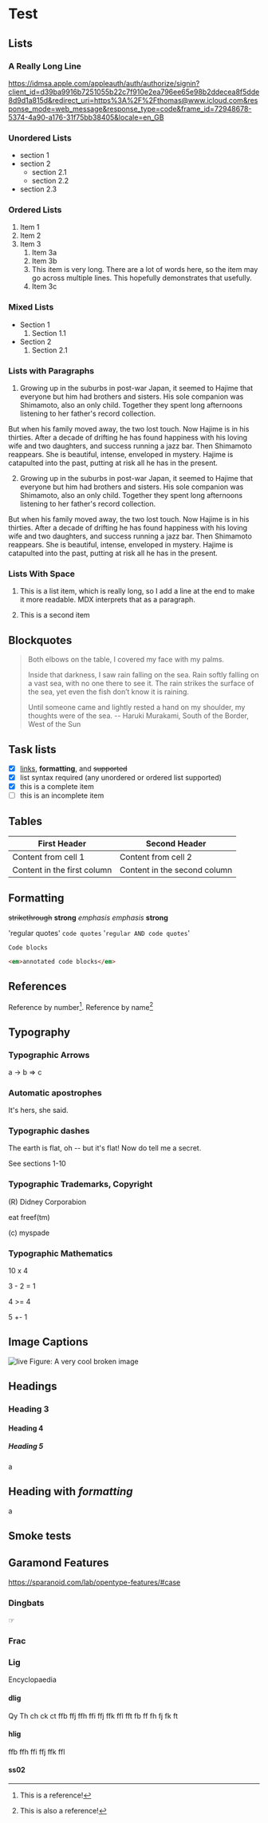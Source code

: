 ---
---

# Test

## Lists

### A Really Long Line

https://idmsa.apple.com/appleauth/auth/authorize/signin?client_id=d39ba9916b7251055b22c7f910e2ea796ee65e98b2ddecea8f5dde8d9d1a815d&redirect_uri=https%3A%2F%2Fthomas@www.icloud.com&response_mode=web_message&response_type=code&frame_id=72948678-5374-4a90-a176-31f75bb38405&locale=en_GB

### Unordered Lists

-   section 1
-   section 2
    -   section 2.1
    -   section 2.2
-   section 2.3

### Ordered Lists

1. Item 1
1. Item 2
1. Item 3
    1. Item 3a
    1. Item 3b
    1. This item is very long. There are a lot of words here, so the item may go across multiple lines. This hopefully demonstrates that usefully.
    1. Item 3c

### Mixed Lists

-   Section 1
    1. Section 1.1
-   Section 2
    1. Section 2.1

### Lists with Paragraphs

1.  Growing up in the suburbs in post-war Japan, it seemed to Hajime that everyone but him had brothers and sisters. His sole companion was Shimamoto, also an only child. Together they spent long afternoons listening to her father's record collection.

But when his family moved away, the two lost touch. Now Hajime is in his thirties. After a decade of drifting he has found happiness with his loving wife and two daughters, and success running a jazz bar. Then Shimamoto reappears. She is beautiful, intense, enveloped in mystery. Hajime is catapulted into the past, putting at risk all he has in the present.

2.  Growing up in the suburbs in post-war Japan, it seemed to Hajime that everyone but him had brothers and sisters. His sole companion was Shimamoto, also an only child. Together they spent long afternoons listening to her father's record collection.

But when his family moved away, the two lost touch. Now Hajime is in his thirties. After a decade of drifting he has found happiness with his loving wife and two daughters, and success running a jazz bar. Then Shimamoto reappears. She is beautiful, intense, enveloped in mystery. Hajime is catapulted into the past, putting at risk all he has in the present.

### Lists With Space

1. This is a list item, which is really long, so I add a line at the end to make it more readable. MDX interprets that as a paragraph.

2. This is a second item

## Blockquotes

> Both elbows on the table, I covered my face with my palms.
>
> Inside that darkness, I saw rain falling on the sea. Rain softly falling on a vast sea, with no one there to see it. The rain strikes the surface of the sea, yet even the fish don’t know it is raining.
>
> Until someone came and lightly rested a hand on my shoulder, my thoughts were of the sea.
> -- Haruki Murakami, South of the Border, West of the Sun

## Task lists

-   [x] [links](), **formatting**, and <del /> supported
-   [x] list syntax required (any unordered or ordered list supported)
-   [x] this is a complete item
-   [ ] this is an incomplete item

## Tables

| First Header                | Second Header                |
| --------------------------- | ---------------------------- |
| Content from cell 1         | Content from cell 2          |
| Content in the first column | Content in the second column |

## Formatting

~~strikethrough~~ **strong** _emphasis_ _emphasis_ **strong**

'regular quotes' `code quotes` '`regular AND code quotes`'

```
Code blocks
```

```HTML
<em>annotated code blocks</em>
```

## References

Reference by number[^1]. Reference by name[^note-1]

[^1]: This is a reference!
[^note-1]: This is also a reference!

## Typography

### Typographic Arrows

a -> b => c

### Automatic apostrophes

It's hers, she said.

### Typographic dashes

The earth is flat, oh -- but it's flat! Now do tell me a secret.

See sections 1-10

### Typographic Trademarks, Copyright

(R) Didney Corporabion

eat freef(tm)

(c) myspade

### Typographic Mathematics

10 x 4

3 - 2 = 1

4 >= 4

5 +- 1

## Image Captions

![live]()
Figure: A very cool broken image

## Headings

### Heading 3

#### Heading 4

##### Heading 5

a

## Heading with _formatting_

a

## Smoke tests

## Garamond Features

https://sparanoid.com/lab/opentype-features/#case

### Dingbats

☞

### Frac

<frac />

### Lig

Encyclopaedia

#### dlig

Qy Th ch ck ct ffb ffj ffh ffi ffj ffk ffl fft fb ff fh fj fk ft

#### hlig

ffb ffh ffi ffj ffk ffl

#### ss02

[^2]: https://www.youtube.com/watch?v=77nYiyLItUE
